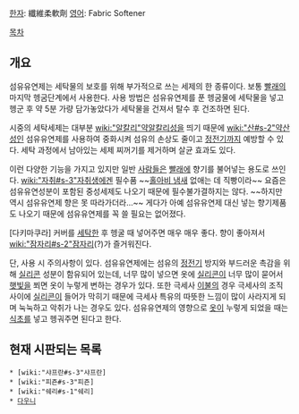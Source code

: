 [[한자]]: 纖維柔軟劑
[[영어]]: Fabric Softener

[[목차]]
== 개요 ==
섬유유연제는 세탁물의 보호를 위해 부가적으로 쓰는 세제의 한 종류이다.
보통 [[빨래]]의 마지막 헹굼단계에서 사용한다. 사용 방법은 섬유유연제를 푼 헹굼물에 세탁물을 넣고 헹군 후 약 5분 가량 담가놓았다가 세탁물을 건져서 탈수 후 건조하면 된다.

시중의 세탁세제는 대부분 [[wiki:"알칼리"약알칼리성]]을 띄기 때문에 [[wiki:"산#s-2"약산성]]인 섬유유연제를 사용하여 중화시켜 섬유의 손상도 줄이고 [[정전기]]까지 예방할 수 있다. 세탁 과정에서 남아있는 세제 찌꺼기를 제거하며 살균 효과도 있다. 

이런 다양한 기능을 가지고 있지만 일반 [[사람]]들은 [[빨래]]에 향기를 불어넣는 용도로 쓰인다. [[wiki:"자취#s-3"자취생]]에겐 필수품 ~~[[홀아비 냄새]] 없애는 데 직빵이라~~ 요즘은 섬유유연성분이 포함된 중성세제도 나오기 때문에 필수불가결하지는 않다. ~~하지만 역시 섬유유연제 향은 못 따라가더라...~~ 게다가 아예 섬유유연제 대신 넣는 향기제품도 나오기 때문에 섬유유연제를 꼭 쓸 필요는 없어졌다.

[다키마쿠라] 커버를 [[세탁]]한 후 헹굴 때 넣어주면 매우 매우 좋다. 향이 좋아져서 [[wiki:"잠자리#s-2"잠자리]](?)가 즐거워진다.

단, 사용 시 주의사항이 있다. 섬유유연제에는 섬유의 [[정전기]] 방지와 부드러운 촉감을 위해 [[실리콘]] 성분이 함유되어 있는데, 너무 많이 넣으면 옷에 [[실리콘]]이 너무 많이 묻어서 [[햇빛]]을 쬐면 옷이 누렇게 변하는 경우가 있다. 또한 극세사 [[이불]]의 경우 극세사의 조직 사이에 [[실리콘]]이 들어가 막히기 때문에 극세사 특유의 따뜻한 느낌이 많이 사라지게 되며 눅눅하고 악취가 나는 경우도 있다. 섬유유연제의 영향으로 [[옷]]이 누렇게 되었을 때는 [[식초]]를 넣고 헹궈주면 된다고 한다.

== 현재 시판되는 목록 ==
 * [wiki:"샤프란#s-3"샤프란]
 * [wiki:"피죤#s-3"피죤]
 * [wiki:"쉐리#s-1"쉐리]
 * [[다우니]]
